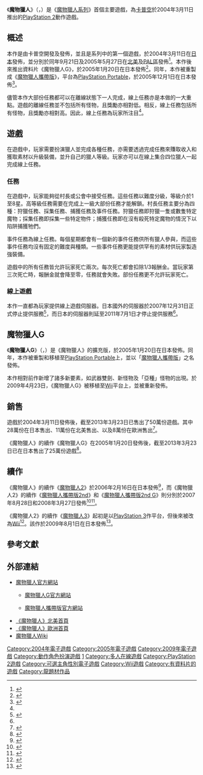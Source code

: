 {{About|單一遊戲條目|其它相關系列作品|魔物獵人系列}}
{{noteTA
| G1=Games
}}
{{Infobox VG
| image = File:Monster Hunter Coverart.png
|caption = 北美PlayStation 2版封面
|japanese = モンスターハンター
|english = Monster Hunter
|designer = [[卡普空|卡普空]]
|publisher = [[卡普空|卡普空]]
|composer = 柴田徹也<br/>甲田雅人<br/>高野充彦
|engine =
|series = [[魔物獵人系列|魔物獵人系列]]
|released = {{vgrelease|JP|2004年3月11日|NA|2004年9月21日|PAL|2005年5月27日}}
|genre = [[動作遊戲|動作遊戲]]
|modes = [[單人遊戲|單人]]、線上[[多人遊戲|多人]]
|platforms = [[PlayStation_2|PlayStation 2]]
}}

《'''魔物獵人'''》（{{lang-ja|モンスターハンター}}，{{lang en|Monster Hunter}}）是《[[魔物獵人系列|魔物獵人系列]]》首個主要遊戲，為[[卡普空|卡普空]]於2004年3月11日推出的[[PlayStation_2|PlayStation 2]]動作遊戲。

==概述==
本作是由卡普空開發及發佈，並且是系列中的第一個遊戲，於2004年3月11日在[[日本|日本]]發佈，並分別於同年9月21日及2005年5月27日在[[北美|北美]]及[[PAL區|PAL區]]發佈<ref name="IGN Original">{{cite web|url=http://www.ign.com/games/monster-hunter-808373/ps2-566729|title=Monster Hunter Review|publisher=IGN|accessdate=2013-04-06}}</ref>。本作後來推出資料片《魔物獵人G》，於2005年1月20日在日本發佈<ref>{{cite web|url=http://www.ign.com/games/monster-hunter-g/ps2-704948|title=Monster Hunter G|publisher=IGN|accessdate=2013-04-06}}</ref>。同年，本作被重製成《[[魔物獵人攜帶版|魔物獵人攜帶版]]》，平台為[[PlayStation_Portable|PlayStation Portable]]，於2005年12月1日在日本發佈<ref>{{cite web|url=http://www.ign.com/games/monster-hunter-freedom/psp-744247|title=Monster Hunter Freedom Review|publisher=IGN|accessdate=2013-04-06}}</ref>。

儘管本作大部份任務都可以在離線狀態下一人完成，線上任務亦是本做的一大重點。遊戲的離線任務並不包括所有怪物，且獎勵亦相對低。相反，線上任務包括所有怪物，且獎勵亦相對高。因此，線上任務為玩家所注目<ref name="IGN Original"/>。

==遊戲==
在遊戲中，玩家需要扮演獵人並完成各種任務，亦需要透過完成任務來賺取收入和獲取素材以升級裝備，並升自己的獵人等級。玩家亦可以在線上集合四位獵人一起完成線上任務。

===任務===
在遊戲中，玩家能夠從村長或公會中接受任務。這些任務以難度分級，等級介於1至8星。高等級任務需要在完成上一級大部份任務才能解鎖。村長任務主要分為四種：狩獵任務、採集任務、捕獲任務及事件任務。狩獵任務即狩獵一隻或數隻特定魔物；採集任務即採集一些特定物件；捕獲任務即在沒有殺死特定魔物的情況下以陷阱捕獲牠們。

事件任務為線上任務。每個星期都會有一個新的事件任務供所有獵人參與，而這些事件任務均沒有固定的難度與種類。一些事件任務更能提供罕有的素材供玩家製造強裝備。

遊戲中的所有任務皆允許玩家死亡兩次。每次死亡都會扣除1/3報酬金。當玩家第三次死亡時，報酬金就會降至零，任務就會失敗。部份任務更不允許玩家死亡。

===線上遊戲===
本作一直都為玩家提供線上遊戲伺服器。日本國外的伺服器於2007年12月31日正式停止提供服務<ref name=onlines>{{cite web|url=http://blog.capcom.com/archives/613|title=Sad News: Monster Hunter and Resident Evil: Outbreak servers shutting down|work=blog.capcom.com|accessdate=2009-02-20|date=2007-11-30|archive-url=https://web.archive.org/web/20090223131737/http://blog.capcom.com/archives/613|archive-date=2009-02-23|dead-url=yes}}</ref>，而日本的伺服器則延至2011年7月1日才停止提供服務<ref name="onlines"/>。

== 魔物獵人G ==
{{Infobox VG
| title        = 魔物獵人G
|japanese = モンスターハンター G
|english = Monster Hunter G
| image = File:Monster Hunter G Coverart.png
| caption      =
| developer    = [[卡普空|卡普空]]
| publisher    = [[卡普空|卡普空]]
| designer     =
| series       = [[魔物獵人系列|魔物獵人系列]]
| engine       =
| released     = '''PlayStation 2'''{{Vgrelease|JP|2005年1月20日|[[韓國|KOR]]|2005年1月20日}}<ref name=MHGonKorea>{{cite web|url= http://www.capcom.co.jp/ir/english/news/html/e050114.html|title=KDDI announces "Multi-Matching BB" service for Korea -Capcom to release "Monster Hunter G" on January 20th-|work= Capcom and KDDI|accessdate=2011-05-26|date=2005-01-14}}</ref><br />'''Wii'''{{Vgrelease|JP|2009年4月23日}}
| genre        = [[動作角色扮演遊戲|動作角色扮演遊戲]]
| modes        =
| platforms    = [[PlayStation_2|PlayStation 2]]、[[Wii|Wii]]
}}

《'''魔物獵人G'''》（{{lang-ja|モンスターハンター G}}，{{lang en|Monster Hunter G}}）是《魔物獵人》的擴充版，於2005年1月20日在日本發佈。同年，本作被重製和移植至[[PlayStation_Portable|PlayStation Portable]]上，並以「[[魔物獵人攜帶版|魔物獵人攜帶版]]」之名發佈。

本作相對前作新增了諸多新要素，如武器雙劍、新怪物及「亞種」怪物的出現。於2009年4月23日，《魔物獵人G》被移植至[[Wii|Wii]]平台上，並被重新發佈。

==銷售==
遊戲於2004年3月11日發佈後，截至2013年3月23日已售出了50萬份遊戲。其中28萬份在日本售出、11萬份在北美售出、以及8萬份在歐洲售出<ref>{{cite web|url=http://www.vgchartz.com/game/1407/monster-hunter/|title=Monster Hunter|publisher=VGChartz|date=2013-03-23|accessdate=2013-04-06}}</ref>。

《魔物獵人》的續作《魔物獵人G》在2005年1月20日發佈後，截至2013年3月23日已在日本售出了25萬份遊戲<ref>{{cite web|url=http://www.vgchartz.com/game/30098/monster-hunter-g/|title=Monster Hunter g|publisher=VGChartz|date=2013-03-23|accessdate=2013-04-06}}</ref>。

== 續作 ==
《魔物獵人》的續作《[[魔物獵人2|魔物獵人2]]》於2006年2月16日在日本發佈<ref>{{cite web|url=http://www.ign.com/games/monster-hunter-2/ps2-751063|title=Monster Hunter 2 |publisher=IGN|accessdate=2013-04-03}}</ref>，而《魔物獵人2》的續作《[[魔物獵人攜帶版2nd|魔物獵人攜帶版2nd]]》和《[[魔物獵人攜帶版2nd_G|魔物獵人攜帶版2nd G]]》則分別於2007年8月28日和2008年3月27日發佈<ref>{{cite web|url=http://psp.gamespy.com/playstation-portable/monster-hunter-freedom-2/|title=Monster Hunter Freedom 2 (PSP)|publisher=gamespy|accessdate=2013-04-03}}</ref><ref>{{cite web|url=http://www.ign.com/games/monster-hunter-freedom-unite/psp-964982|title=Monster Hunter Freedom Unite Review|publisher=IGN|accessdate=2013-04-02}}</ref>。

《魔物獵人2》的續作《[[魔物獵人3|魔物獵人3]]》起初是以[[PlayStation_3|PlayStation 3]]作平台，但後來被改為[[Wii|Wii]]<ref>{{cite web|url=http://www.sharewatch.com/story.php?storynumber=49593|title=Japan's Nintendo wins exclusive deal for Capcom's Monster Hunter 3 title|work=www.sharewatch.com|accessdate=2007-11-03|date=2007-10-10|deadurl=yes|archiveurl=https://web.archive.org/web/20071124071817/http://www.sharewatch.com/story.php?storynumber=49593|archivedate=2007-11-24}}</ref>。該作於2009年8月1日在日本發佈<ref>{{cite web|url=http://www.ign.com/games/monster-hunter-3g/wii-14209897|title=Monster Hunter Tri Review|publisher=IGN|accessdate=2013-04-06}}</ref>。

==參考文獻==
{{Reflist|2}}

==外部連結==
* {{Ja}}[http://www.capcom.co.jp/monsterhunter/contents_1.html 魔物獵人官方網站]
** {{Ja}}[http://www.capcom.co.jp/monsterhunter/contents_g.html 魔物獵人G官方網站]
** {{Ja}}[http://www.capcom.co.jp/monsterhunter/contents_p.html 魔物獵人攜帶版官方網站]
*[http://www.capcom.com/monster 《魔物獵人》北美首頁]
*[http://www.monsterhunter.co.uk/ 《魔物獵人》歐洲首頁]
*[http://monsterhunter.wikia.com/wiki/Main_Page 魔物獵人Wiki]

{{魔物獵人系列}}

{{DEFAULTSORT:Monster Hunter}}
[[Category:2004年電子遊戲|Category:2004年電子遊戲]]
[[Category:2005年電子遊戲|Category:2005年電子遊戲]]
[[Category:2009年電子遊戲|Category:2009年電子遊戲]]
[[Category:動作角色扮演遊戲|Category:動作角色扮演遊戲]]
[[Category:魔物獵人系列|1]]
[[Category:多人在線遊戲|Category:多人在線遊戲]]
[[Category:PlayStation_2遊戲|Category:PlayStation 2遊戲]]
[[Category:可選主角性別電子遊戲|Category:可選主角性別電子遊戲]]
[[Category:Wii遊戲|Category:Wii遊戲]]
[[Category:有資料片的遊戲|Category:有資料片的遊戲]]
[[Category:龍題材作品|Category:龍題材作品]]